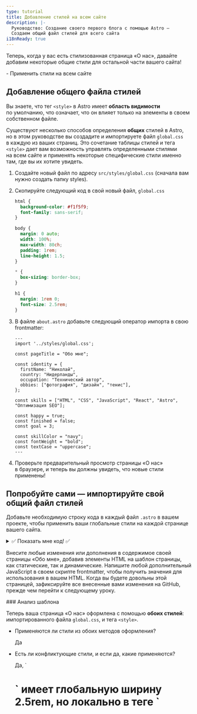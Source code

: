```yaml
---
type: tutorial
title: Добавление стилей на всем сайте
description: |-
  Руководство: Создание своего первого блога с помощью Astro —
  Создаем общий файл стилей для всего сайта
i18nReady: true
---
```



Теперь, когда у вас есть стилизованная страница «О нас», давайте добавим некоторые общие стили для остальной части вашего сайта!

<PreCheck>
  - Применить стили на всем сайте
</PreCheck>

## Добавление общего файла стилей

Вы знаете, что тег `<style>` в Astro имеет **область видимости** по умолчанию, что означает, что он влияет только на элементы в своем собственном файле.

Существуют несколько способов определения **общих** стилей в Astro, но в этом руководстве вы создадите и импортируете файл `global.css` в каждую из ваших страниц. Это сочетание таблицы стилей и тега `<style>` дает вам возможность управлять определенными стилями на всем сайте и применять некоторые специфические стили именно там, где вы их хотите увидеть.

1. Создайте новый файл по адресу `src/styles/global.css` (сначала вам нужно создать папку styles).

2. Скопируйте следующий код в свой новый файл, `global.css`

    ```css title="src/styles/global.css"
    html {
      background-color: #f1f5f9;
      font-family: sans-serif;
    }

    body {
      margin: 0 auto;
      width: 100%;
      max-width: 80ch;
      padding: 1rem;
      line-height: 1.5;
    }

    * {
      box-sizing: border-box;
    }

    h1 {
      margin: 1rem 0;
      font-size: 2.5rem;
    }
    ```

3. В файле `about.astro` добавьте следующий оператор импорта в свою frontmatter:

    ```astro title="src/pages/about.astro" ins={2}
    ---
    import '../styles/global.css';

    const pageTitle = "Обо мне";

    const identity = {
      firstName: "Николай",
      country: "Нидерланды",
      occupation: "Технический автор",
      obbies: ["фотография", "дизайн", "тенис"],
    };

    const skills = ["HTML", "CSS", "JavaScript", "React", "Astro", "Оптимизация SEO"];

    const happy = true;
    const finished = false;
    const goal = 3;

    const skillColor = "navy";
    const fontWeight = "bold";
    const textCase = "uppercase";
    ---
    ```

4. Проверьте предварительный просмотр страницы «О нас» в браузере, и теперь вы должны увидеть, что новые стили применены!

<Box icon="puzzle-piece">

## Попробуйте сами — импортируйте свой общий файл стилей

Добавьте необходимую строку кода в каждый файл `.astro` в вашем проекте, чтобы применить ваши глобальные стили на каждой странице вашего сайта.

<details>
<summary>✅ Показать мне код! ✅</summary>

Добавьте следующий оператор импорта к двум другим файлам страниц: `src/pages/index.astro` и `src/pages/blog.astro`

```astro title="src/pages/index.astro" ins={2}
---
import '../styles/global.css';
---
```
</details>
</Box>

Внесите любые изменения или дополнения в содержимое своей страницы «Обо мне», добавив элементы HTML на шаблон страницы, как статические, так и динамические. Напишите любой дополнительный JavaScript в своем скрипте frontmatter, чтобы получить значения для использования в вашем HTML. Когда вы будете довольны этой страницей, зафиксируйте все внесенные вами изменения на GitHub, прежде чем перейти к следующему уроку.

<Box icon="question-mark">
### Анализ шаблона

Теперь ваша страница «О нас» оформлена с помощью **обоих стилей**: импортированного файла `global.css`, и тега `<style>`.

- Применяются ли стили из обоих методов оформления?

    <p>
      <Spoiler>Да</Spoiler>
    </p>

- Есть ли конфликтующие стили, и если да, какие применяются?

    <p>
      <Spoiler>Да, `<h1>` имеет глобальную ширину 2.5rem, но локально в теге `<style>` — 4rem. Локальное правило 4rem применяется на странице «О нас».</Spoiler>
    </p>

- Опишите, как работают `global.css` и `<style>` вместе.

    <p>
      <Spoiler>Когда конфликтующие стили определены как глобальные, так и в локальном теге `<style>` страницы, то локальные стили должны переписывать любые глобальные стили. (Но могут быть и другие факторы, поэтому всегда визуально проверяйте свой сайт, чтобы убедиться, что ваши стили правильно применяются!)</Spoiler>
    </p>

- Как бы вы выбрали, где объявить стиль — в файле `global.css` или в теге `<style>`?

    <p>
      <Spoiler>Если вы хотите, чтобы стиль применялся на всем сайте, то выберите файл `global.css`. Однако, если вы хотите, чтобы стили применялись только к содержимому HTML в одном файле `.astro`, а не влияли на другие элементы на вашем сайте, вы можете использовать тег `<style>`.</Spoiler>
    </p>

</Box>



<Box icon="check-list">
## Чек-лист

<Checklist>
- [ ] Я могу добавить глобальные CSS-стили, импортируя файл `.css`.
</Checklist>
</Box>

### Ресурсы
- [Astro синтаксис против JSX — сравнение](/ru/core-concepts/astro-syntax/#differences-between-astro-and-jsx)

- [Astro тег `<style>`](/ru/guides/styling/#styling-in-astro)

- [CSS переменные в Astro](/ru/guides/styling/#css-variables)



